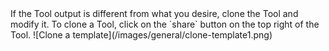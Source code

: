 <Tip>
If the Tool output is different from what you desire, clone the Tool and modify it.
To clone a Tool, click on the `share` button on the top right of the Tool.
![Clone a template](/images/general/clone-template1.png)
</Tip>